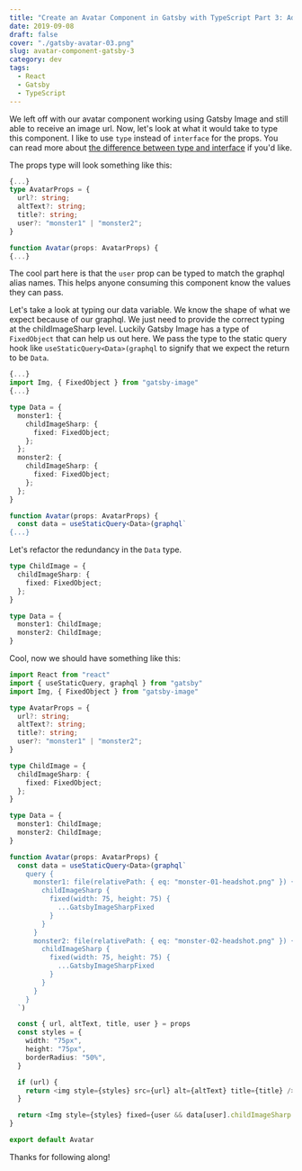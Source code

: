 ```yaml
---
title: "Create an Avatar Component in Gatsby with TypeScript Part 3: Adding Types"
date: 2019-09-08
draft: false
cover: "./gatsby-avatar-03.png"
slug: avatar-component-gatsby-3
category: dev
tags: 
  - React
  - Gatsby
  - TypeScript
---
```


<SeriesBlock />

We left off with our avatar component working using Gatsby Image and still able to receive an image url. Now, let's look at what it would take to type this component. I like to use `type` instead of `interface` for the props. You can read more about [the difference between type and interface](https://medium.com/@martin_hotell/interface-vs-type-alias-in-typescript-2-7-2a8f1777af4c) if you'd like.

The props type will look something like this:

```typescript
{...}
type AvatarProps = {
  url?: string;
  altText?: string;
  title?: string;
  user?: "monster1" | "monster2";
}

function Avatar(props: AvatarProps) {
{...}
```
The cool part here is that the `user` prop can be typed to match the graphql alias names. This helps anyone consuming this component know the values they can pass.

Let's take a look at typing our data variable. We know the shape of what we expect because of our graphql. We just need to provide the correct typing at the childImageSharp level. Luckily Gatsby Image has a type of `FixedObject` that can help us out here. We pass the type to the static query hook like `useStaticQuery<Data>(graphql` to signify that we expect the return to be `Data`.

```typescript
{...}
import Img, { FixedObject } from "gatsby-image"
{...}

type Data = {
  monster1: {
    childImageSharp: {
      fixed: FixedObject;
    };
  };
  monster2: {
    childImageSharp: {
      fixed: FixedObject;
    };
  };
}

function Avatar(props: AvatarProps) {
  const data = useStaticQuery<Data>(graphql`
{...}
```

Let's refactor the redundancy in the `Data` type. 

```typescript
type ChildImage = {
  childImageSharp: {
    fixed: FixedObject;
  };
}

type Data = {
  monster1: ChildImage;
  monster2: ChildImage;
}
```

Cool, now we should have something like this:

```typescript
import React from "react"
import { useStaticQuery, graphql } from "gatsby"
import Img, { FixedObject } from "gatsby-image"

type AvatarProps = {
  url?: string;
  altText?: string;
  title?: string;
  user?: "monster1" | "monster2";
}

type ChildImage = {
  childImageSharp: {
    fixed: FixedObject;
  };
}

type Data = {
  monster1: ChildImage;
  monster2: ChildImage;
}

function Avatar(props: AvatarProps) {
  const data = useStaticQuery<Data>(graphql`
    query {
      monster1: file(relativePath: { eq: "monster-01-headshot.png" }) {
        childImageSharp {
          fixed(width: 75, height: 75) {
            ...GatsbyImageSharpFixed
          }
        }
      }
      monster2: file(relativePath: { eq: "monster-02-headshot.png" }) {
        childImageSharp {
          fixed(width: 75, height: 75) {
            ...GatsbyImageSharpFixed
          }
        }
      }
    }
  `)

  const { url, altText, title, user } = props
  const styles = {
    width: "75px",
    height: "75px",
    borderRadius: "50%",
  }

  if (url) {
    return <img style={styles} src={url} alt={altText} title={title} />
  }

  return <Img style={styles} fixed={user && data[user].childImageSharp.fixed} alt={altText} title={title} />
}

export default Avatar
```

Thanks for following along! 
